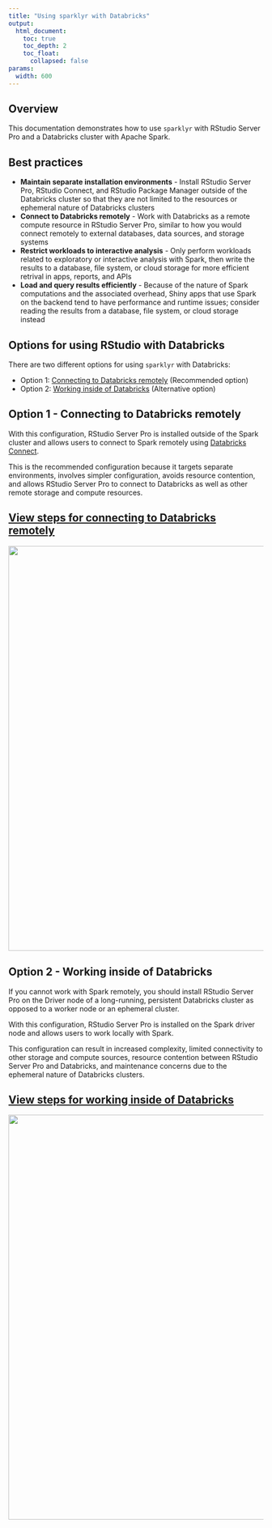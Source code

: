 ```yaml
---
title: "Using sparklyr with Databricks"
output:
  html_document:
    toc: true
    toc_depth: 2
    toc_float:
      collapsed: false
params:
  width: 600
---
```


## Overview

This documentation demonstrates how to use `sparklyr` with RStudio Server Pro
and a Databricks cluster with Apache Spark.

## Best practices

- **Maintain separate installation environments** - Install RStudio Server Pro,
  RStudio Connect, and RStudio Package Manager outside of the Databricks cluster
  so that they are not limited to the resources or ephemeral nature of
  Databricks clusters
- **Connect to Databricks remotely** - Work with Databricks as a remote compute
  resource in RStudio Server Pro, similar to how you would connect remotely to
  external databases, data sources, and storage systems
- **Restrict workloads to interactive analysis** - Only perform workloads
  related to exploratory or interactive analysis with Spark, then write the
  results to a database, file system, or cloud storage for more efficient
  retrival in apps, reports, and APIs
- **Load and query results efficiently** - Because of the nature of Spark
  computations and the associated overhead, Shiny apps that use Spark on the
  backend tend to have performance and runtime issues; consider reading the
  results from a database, file system, or cloud storage instead

## Options for using RStudio with Databricks

There are two different options for using `sparklyr` with Databricks:

- Option 1:
  [Connecting to Databricks remotely](#option-1---connecting-to-databricks-remotely)
  (Recommended option)
- Option 2:
  [Working inside of Databricks](#option-2---working-inside-of-databricks)
  (Alternative option)

## Option 1 - Connecting to Databricks remotely

With this configuration, RStudio Server Pro is installed outside of the Spark
cluster and allows users to connect to Spark remotely using
[Databricks Connect](https://docs.databricks.com/dev-tools/databricks-connect.html).

This is the recommended configuration because it targets separate environments,
involves simpler configuration, avoids resource contention, and allows RStudio
Server Pro to connect to Databricks as well as other remote storage and compute
resources.

<a href="/examples/databricks-cluster-remote">
  <h2>View steps for connecting to Databricks remotely</h2>
</a>

<a href="/examples/databricks-cluster-remote">
  <img src="/images/deployment/databricks/rstudio-databricks-remote.png" width='800px' align='center'/>
</a>

## Option 2 - Working inside of Databricks

If you cannot work with Spark remotely, you should install RStudio Server Pro on
the Driver node of a long-running, persistent Databricks cluster as opposed to a
worker node or an ephemeral cluster.

With this configuration, RStudio Server Pro is installed on the Spark driver
node and allows users to work locally with Spark.

This configuration can result in increased complexity, limited connectivity to
other storage and compute sources, resource contention between RStudio Server
Pro and Databricks, and maintenance concerns due to the ephemeral nature of
Databricks clusters.

<a href="/examples/databricks-cluster-local">
  <h2>View steps for working inside of Databricks</h2>
</a>

<a href="/examples/databricks-cluster-local">
  <img src="/images/deployment/databricks/rstudio-databricks-local.png" width='800px' align='center'/>
</a>
